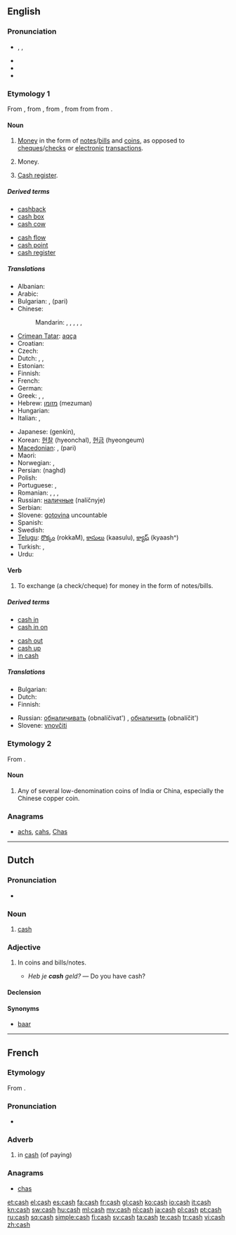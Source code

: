 ==English==

===Pronunciation===
* {{enPR|kăsh}}, {{IPA|/kæʃ/}}, {{SAMPA|/k{S/}}
* {{audio|en-us-cash.ogg|Audio (US)}}
* {{rhymes|æʃ}}
* {{homophones|cache}}

===Etymology 1===
From {{etyl|frm|en}} {{term|caisse||money box|lang=frm}}, from {{etyl|pro|en}} {{term|caissa|lang=pro}}, from {{etyl|it|en}} {{term|cassa|lang=it}}, from {{etyl|la|en}} {{term|capsa||box, case|lang=la}} from {{term|capere||to take, to seize, to receive|lang=la}} from {{proto|Indo-European|kap-|to grasp}}.

====Noun====
{{en-noun|-}}

# [[money|Money]] in the form of [[note]]s/[[bill]]s and [[coin]]s, as opposed to [[cheque]]s/[[check]]s or [[electronic]] [[transaction]]s.
# {{informal}} Money.
# {{Canada}} [[cash register|Cash register]].

=====Derived terms=====
{{rel-top|Terms derived from the noun ''cash''}}
* [[cashback]]
* [[cash box]]
* [[cash cow]]
{{rel-mid}}
* [[cash flow]]
* [[cash point]]
* [[cash register]]
<!--this from the verb: * [[cash up]]-->
{{rel-bottom}}

=====Translations=====
{{trans-top|money in the form of notes/bills and coins}}
* Albanian: {{t-|sq|para|xs=Albanian}}
* Arabic: {{t|ar|نقد|m|tr=naqd}}
* Bulgarian: {{t|bg|налични пари|p}}, {{t+|bg|пари}} (pari)
* Chinese:
*: Mandarin: {{t|cmn|現錢|sc=Hani}},  {{t|cmn|现钱|tr=xiànqián|sc=Hani}},  {{t-|cmn|現金|sc=Hani}},  {{t|cmn|现金|tr=xiànjīn|sc=Hani}},  {{t|cmn|現款|sc=Hani}},  {{t|cmn|现款|tr=xiànkuǎn|sc=Hani}}
* [[Crimean Tatar]]: [[aqça]]
* Croatian: {{t-|hr|gotovina|f}}
* Czech: {{t-|cs|hotovost|f}}
* Dutch: {{t|nl|contanten|p}}, {{t+|nl|cash|m}}, {{t+|nl|baar}} {{t+|nl|geld|n}}
* Estonian: {{t-|et|sularaha}}
* Finnish: {{t+|fi|käteinen}}
* French: {{t+|fr|espèces|f|p}}
* German: {{t+|de|Bargeld|n}}
* Greek: {{t+|el|μετρητά|n|p|tr=metritá}}, {{t+|el|ρευστό|n|tr=refstó}}, {{t+|el|τοις μετρητοίς|tr=tis metritís}}
* Hebrew: [[מזומן]] (mezuman) {{m}}
* Hungarian: {{t+|hu|készpénz}}
* Italian: {{t+|it|contanti|m|p}}, {{t+|it|liquidi|m|p}}
{{trans-mid}}
* Japanese: {{t+|ja|現金}} (genkin),  {{t|ja|キャッシュ|tr=kyasshu}}
* Korean: [[현찰]] (hyeonchal), [[현금]] (hyeongeum)
* [[Macedonian]]: {{t-|mk|готовина|f|tr=gotóvina}}, {{t-|mk|пари}} (pari)
* Maori: {{t-|mi|moni|xs=Maori}}
* Norwegian: {{t-|no|kontanter|p}}, {{t-|no|penger|p}}
* Persian: {{fa-Arab|[[نقد]]}} (naghd)
* Polish: {{t+|pl|gotówka|f}}
* Portuguese: {{t+|pt|dinheiro|m}},  {{t|pt|em espécie}}
* Romanian: {{t-|ro|numerar|n}}, {{t-|ro|bani lichizi|m}}, {{t-|ro|bani gheaţă|m}}, {{t-|ro|bani}}
* Russian: [[наличные]] (nalíčnyje) {{m|p}}
* Serbian: {{t-|sr|gotovina|f}}
* Slovene: [[gotovina]] {{f}}  uncountable
* Spanish: {{t+|es|efectivo|m}}
* Swedish: {{t-|sv|kontanter|c}}
* [[Telugu]]: [[రొక్కం]] (rokkaM), [[కాసులు]] (kaasulu), [[క్యాష్]] (kyaash^)
* Turkish: {{t+|tr|nakit}}, {{t+|tr|para}}
* Urdu: {{t|ur|نقد|xs=Urdu}}
{{trans-bottom}}

====Verb====
{{en-verb|cash|es}}

# {{transitive}} To exchange (a check/cheque) for money in the form of notes/bills.

=====Derived terms=====
{{rel-top|Terms derived from the verb ''to cash''}}
* [[cash in]]
* [[cash in on]]
{{rel-mid}}
* [[cash out]]
* [[cash up]]
* [[in cash]]
{{rel-bottom}}

=====Translations=====
{{trans-top|to exchange (a check/cheque) for money}}
* Bulgarian: {{t|bg|осребрявам}}
* Dutch: {{t+|nl|innen}}
* Finnish: {{t-|fi|lunastaa}}
{{trans-mid}}
* Russian: [[обналичивать]] (obnalíčivat') {{impf}}, [[обналичить]] (obnalíčit') {{pf.}}
* Slovene: [[vnovčiti]]
{{trans-bottom}}

===Etymology 2===
From {{etyl|ta}} {{term|காசு|tr=kāsu|sc=Taml|lang=ta}}.

====Noun====
{{en-noun|cash}}

# Any of several low-denomination coins of India or China, especially the Chinese copper coin.

===Anagrams===
* [[achs#English|achs]], [[cahs#English|cahs]], [[Chas#English|Chas]]

----

==Dutch==

===Pronunciation===
* {{IPA|/kæʃ/|lang=nl}}

===Noun===
{{nl-noun2|m|g2=f|-|-}}

# [[#English|cash]]

===Adjective===
{{nl-adj|-}}

# {{context|of money|lang=nl}} In coins and bills/notes.
#* ''Heb je '''cash''' geld?'' &mdash; Do you have cash?

====Declension====
{{nl-decl-adj-nc|-|cash}}

====Synonyms====
* [[baar#Dutch|baar]]

----

==French==
===Etymology===
From {{etyl|en|fr}} {{term|cash|lang=en}}.

===Pronunciation===
* {{IPA|/kaʃ/|lang=fr}}

===Adverb===
{{fr-adv}}

# {{colloquial|lang=fr}} in [[#English|cash]] (of paying)

===Anagrams===
* [[chas#French|chas]]

[[et:cash]]
[[el:cash]]
[[es:cash]]
[[fa:cash]]
[[fr:cash]]
[[gl:cash]]
[[ko:cash]]
[[io:cash]]
[[it:cash]]
[[kn:cash]]
[[sw:cash]]
[[hu:cash]]
[[ml:cash]]
[[my:cash]]
[[nl:cash]]
[[ja:cash]]
[[pl:cash]]
[[pt:cash]]
[[ru:cash]]
[[sq:cash]]
[[simple:cash]]
[[fi:cash]]
[[sv:cash]]
[[ta:cash]]
[[te:cash]]
[[tr:cash]]
[[vi:cash]]
[[zh:cash]]